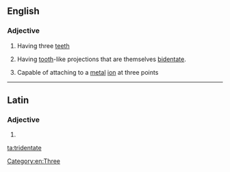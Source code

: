 ==English==

===Adjective===
{{en-adj|-}}

# Having three [[teeth]]
# {{botany}} Having [[tooth]]-like projections that are themselves [[bidentate]].
# {{chemistry|of a ligand}} Capable of attaching to a [[metal]] [[ion]] at three points

[[Category:en:Three]]

----

==Latin==

===Adjective===
{{la-adj-form|tridentāte}}

# {{inflection of|tridentatus|tridentātus|voc|m|s|lang=la}}

[[ta:tridentate]]